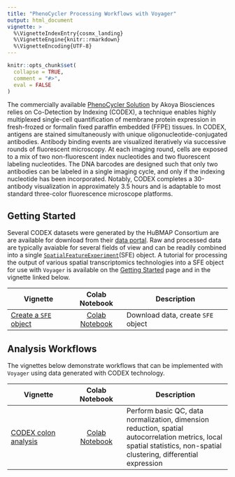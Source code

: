 ```yaml
---
title: "PhenoCycler Processing Workflows with Voyager"
output: html_document
vignette: >
  %\VignetteIndexEntry{cosmx_landing}
  %\VignetteEngine{knitr::rmarkdown}
  %\VignetteEncoding{UTF-8}
---
```


```r
knitr::opts_chunk$set(
  collapse = TRUE,
  comment = "#>",
  eval = FALSE
)
```

The commercially available [PhenoCycler Solution](https://www.akoyabio.com/phenocycler/) by Akoya Biosciences relies on Co-Detection by Indexing (CODEX), a technique enables highly multiplexed single-cell quantification of membrane protein expression in fresh-frozed or formalin fixed paraffin embedded (FFPE) tissues. In CODEX, antigens are stained simultaneously with unique oligonucleotide-conjugated antibodies. Antibody binding events are visualized iteratively via successive rounds of fluorescent microscopy. At each imaging round, cells are exposed to a mix of two non-fluorescent index nucleotides and two fluorescent labeling nucleotides. The DNA barcodes are designed such that only two antibodies can be labeled in a single imaging cycle, and only if the indexing nucleotide has been incorporated. Notably, CODEX completes a 30-antibody visualization in approximately 3.5 hours and is adaptable to most standard three-color fluorescence microscope platforms. 


## Getting Started

Several CODEX datasets were generated by the HuBMAP Consortium are are available for download from their [data  portal](https://portal.hubmapconsortium.org). Raw and processed data are typically avaiable for several fields of view and can be readily combined into a single [`SpatialFeatureExperiment`](https://bioconductor.org/packages/devel/bioc/html/SpatialFeatureExperiment.html)(SFE) object. A tutorial for processing the output of various spatial transcriptomics technologies into a SFE object for use with `Voyager` is available on the [Getting Started]() page and in the vignette linked below. 


| Vignette | Colab Notebook | Description |
|--------------------|:---------------:|---------------------------------|
| [Create a `SFE` object](https://pachterlab.github.io/voyager/articles/create_sfe.html) | [Colab Notebook](https://colab.research.google.com/github/pachterlab/voyager/blob/documentation-devel/vignettes/create_sfe.ipynb) | Download data, create `SFE` object|


## Analysis Workflows

The vignettes below demonstrate workflows that can be implemented with `Voyager` using data generated with CODEX technology. 

| Vignette | Colab Notebook | Description |
|--------------------|:---------------:|---------------------------------|
| [CODEX colon analysis](https://pachterlab.github.io/voyager/dev/articles/vig8_codex.html) | [Colab Notebook](https://colab.research.google.com/github/pachterlab/voyager/blob/documentation-devel/vignettes/vig8_codex.ipynb) | Perform basic QC, data normalization, dimension reduction, spatial autocorrelation metrics, local spatial statistics, non-spatial clustering, differential expression |
